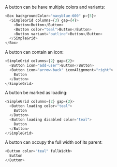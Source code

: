 A button can be have multiple colors and variants:

```typescript jsx
<Box backgroundColor="navyblue-600" p={5}>
  <SimpleGrid columns={3} gap={4}>
    <Button>Button</Button>
    <Button color="teal">Button</Button>
    <Button variant="outline">Button</Button>
  </SimpleGrid>
</Box>
```

A button can contain an icon:

```typescript jsx
<SimpleGrid columns={2} gap={2}>
  <Button icon="add-user">Button</Button>
  <Button icon="arrow-back" iconAlignment="right">
    Button
  </Button>
</SimpleGrid>
```

A button be marked as loading:

```typescript jsx
<SimpleGrid columns={2} gap={2}>
  <Button loading color="teal">
    Button
  </Button>
  <Button loading disabled color="teal">
    Button
  </Button>
</SimpleGrid>
```

A button can occupy the full width oof its parent:

```typescript jsx
<Button color="teal" fullWidth>
  Button
</Button>
```
